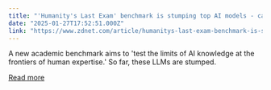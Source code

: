 ```yaml
---
title: "'Humanity's Last Exam' benchmark is stumping top AI models - can you do any better?"
date: "2025-01-27T17:52:51.000Z"
link: "https://www.zdnet.com/article/humanitys-last-exam-benchmark-is-stumping-top-ai-models-can-you-do-any-better/"
---
```


A new academic benchmark aims to 'test the limits of AI knowledge at the frontiers of human expertise.' So far, these LLMs are stumped.

[Read more](https://www.zdnet.com/article/humanitys-last-exam-benchmark-is-stumping-top-ai-models-can-you-do-any-better/)
